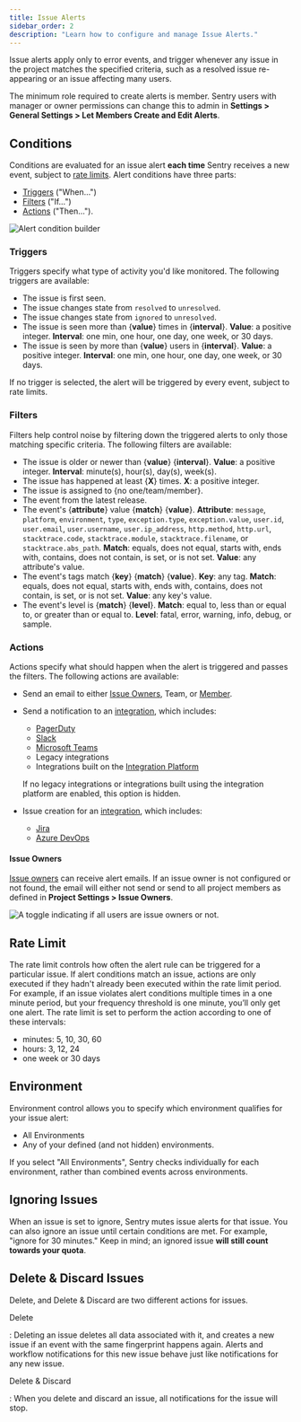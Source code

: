 ```yaml
---
title: Issue Alerts
sidebar_order: 2
description: "Learn how to configure and manage Issue Alerts."
---
```


Issue alerts apply only to error events, and trigger whenever any issue in the project matches the specified criteria, such as a resolved issue re-appearing or an issue affecting many users.

The minimum role required to create alerts is member. Sentry users with manager or owner permissions can change this to admin in **Settings > General Settings > Let Members Create and Edit Alerts**.

## Conditions

Conditions are evaluated for an issue alert **each time** Sentry receives a new event, subject to [rate limits](/product/alerts-notifications/issue-alerts/#rate-limit). Alert conditions have three parts:

- [Triggers](#triggers) ("When...")
- [Filters](#filters) ("If...")
- [Actions](#actions) ("Then...").

![Alert condition builder](alert-conditions2.png)

### Triggers

Triggers specify what type of activity you'd like monitored. The following triggers are available:

- The issue is first seen.
- The issue changes state from `resolved` to `unresolved`.
- The issue changes state from `ignored` to `unresolved`.
- The issue is seen more than {**value**} times in {**interval**}. **Value**: a positive integer. **Interval**: one min, one hour, one day, one week, or 30 days.
- The issue is seen by more than {**value**} users in {**interval**}. **Value**: a positive integer. **Interval**: one min, one hour, one day, one week, or 30 days.

<Note>

If no trigger is selected, the alert will be triggered by every event, subject to rate limits.

</Note>

### Filters

Filters help control noise by filtering down the triggered alerts to only those matching specific criteria. The following filters are available:

- The issue is older or newer than {**value**} {**interval**}. **Value**: a positive integer. **Interval**: minute(s), hour(s), day(s), week(s).
- The issue has happened at least {**X**} times. **X**: a positive integer.
- The issue is assigned to {no one/team/member}.
- The event from the latest release.
- The event's {**attribute**} value {**match**} {**value**}. **Attribute**: `message`, `platform`, `environment`, `type`, `exception.type`, `exception.value`, `user.id`, `user.email`, `user.username`, `user.ip_address`, `http.method`, `http.url`, `stacktrace.code`, `stacktrace.module`, `stacktrace.filename`, or `stacktrace.abs_path`. **Match**: equals, does not equal, starts with, ends with, contains, does not contain, is set, or is not set. **Value**: any attribute's value.
- The event's tags match {**key**} {**match**} {**value**}. **Key**: any tag. **Match**: equals, does not equal, starts with, ends with, contains, does not contain, is set, or is not set. **Value**: any key's value.
- The event's level is {**match**} {**level**}. **Match**: equal to, less than or equal to, or greater than or equal to. **Level**: fatal, error, warning, info, debug, or sample.

### Actions

Actions specify what should happen when the alert is triggered and passes the filters. The following actions are available:

- Send an email to either [Issue Owners](/product/error-monitoring/issue-owners/), Team, or [Member](/product/accounts/membership/#member).
- Send a notification to an [integration](/product/integrations/), which includes:

  - [PagerDuty](/product/integrations/pagerduty/)
  - [Slack](/product/integrations/slack/)
  - [Microsoft Teams](/product/integrations/msteams/)
  - Legacy integrations
  - Integrations built on the [Integration Platform](/product/integrations/integration-platform/)

  If no legacy integrations or integrations built using the integration platform are enabled, this option is hidden.

- Issue creation for an [integration](/product/integrations/), which includes:

  - [Jira](/product/integrations/jira/)
  - [Azure DevOps](/product/integrations/azure-devops)

#### Issue Owners

[Issue owners](/product/error-monitoring/issue-owners/) can receive alert emails. If an issue owner is not configured or not found, the email will either not send or send to all project members as defined in **Project Settings > Issue Owners**.

![A toggle indicating if all users are issue owners or not.](issue_owners2.png)

## Rate Limit

The rate limit controls how often the alert rule can be triggered for a particular issue. If alert conditions match an issue, actions are only executed if they hadn't already been executed within the rate limit period. For example, if an issue violates alert conditions multiple times in a one minute period, but your frequency threshold is one minute, you’ll only get one alert. The rate limit is set to perform the action according to one of these intervals:

- minutes: 5, 10, 30, 60
- hours: 3, 12, 24
- one week or 30 days

## Environment

Environment control allows you to specify which environment qualifies for your issue alert:

- All Environments
- Any of your defined (and not hidden) environments.

If you select "All Environments", Sentry checks individually for each environment, rather than combined events across environments.

## Ignoring Issues

When an issue is set to ignore, Sentry mutes issue alerts for that issue. You can also ignore an issue until certain conditions are met. For example, "ignore for 30 minutes." Keep in mind; an ignored issue **will still count towards your quota**.

## Delete & Discard Issues

Delete, and Delete & Discard are two different actions for issues.

Delete

: Deleting an issue deletes all data associated with it, and creates a new issue if an event with the same fingerprint happens again. Alerts and workflow notifications for this new issue behave just like notifications for any new issue.

Delete & Discard

: When you delete and discard an issue, all notifications for the issue will stop.

